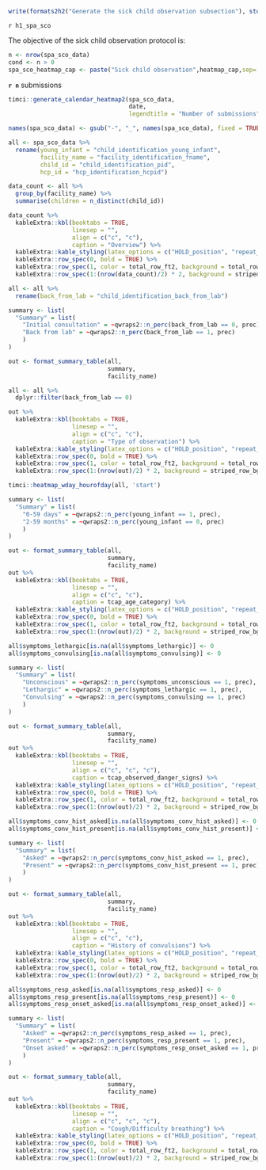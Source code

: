 \clearpage

```r
write(formats2h2("Generate the sick child observation subsection"), stderr())
```

`r h1_spa_sco`

The objective of the sick child observation protocol is:
\begin{itemize}
  \item to understand the impact of intervention(s) on healthcare provider's adherence to practice and quality of care
  \begin{itemize}
    \item critical components of IMCI assessment, diagnosis, management
    \item inform understanding of correctness of severity classification
    \item patient-centeredness of care (respectful care)
  \end{itemize}
  \item to evaluate the implementation of interventions
  \begin{itemize}
    \item functionality, use of and communication about pulse oximetry, including correctness of use
    \item functionality, use of and communication about CDSA, including correctness of use
  \end{itemize}
\end{itemize}

```r
n <- nrow(spa_sco_data)
cond <- n > 0
spa_sco_heatmap_cap <- paste("Sick child observation",heatmap_cap,sep='-')
```

**`r n`** submissions

```r
timci::generate_calendar_heatmap2(spa_sco_data,
                                  date,
                                  legendtitle = "Number of submissions")
```

```r
names(spa_sco_data) <- gsub("-", "_", names(spa_sco_data), fixed = TRUE)
```

```r
all <- spa_sco_data %>% 
  rename(young_infant = "child_identification_young_infant",
         facility_name = "facility_identification_fname",
         child_id = "child_identification_pid",
         hcp_id = "hcp_identification_hcpid")
```

```r
data_count <- all %>%                       
  group_by(facility_name) %>%
  summarise(children = n_distinct(child_id))

data_count %>% 
  kableExtra::kbl(booktabs = TRUE,
                  linesep = "",
                  align = c("c", "c"),
                  caption = "Overview") %>% 
  kableExtra::kable_styling(latex_options = c("HOLD_position", "repeat_header"), font_size = table_fs) %>%
  kableExtra::row_spec(0, bold = TRUE) %>%
  kableExtra::row_spec(1, color = total_row_ft2, background = total_row_bg2, bold = TRUE) %>%
  kableExtra::row_spec(1:(nrow(data_count)/2) * 2, background = striped_row_bg)
```

```r
all <- all %>% 
  rename(back_from_lab = "child_identification_back_from_lab")

summary <- list(
  "Summary" = list(
    "Initial consultation" = ~qwraps2::n_perc(back_from_lab == 0, prec),
    "Back from lab" = ~qwraps2::n_perc(back_from_lab == 1, prec)
    )
)

out <- format_summary_table(all,
                            summary,
                            facility_name)

all <- all %>%
  dplyr::filter(back_from_lab == 0)

out %>% 
  kableExtra::kbl(booktabs = TRUE,
                  linesep = "",
                  align = c("c", "c"),
                  caption = "Type of observation") %>% 
  kableExtra::kable_styling(latex_options = c("HOLD_position", "repeat_header"), font_size = table_fs) %>%
  kableExtra::row_spec(0, bold = TRUE) %>%
  kableExtra::row_spec(1, color = total_row_ft2, background = total_row_bg2, bold = TRUE) %>%
  kableExtra::row_spec(1:(nrow(out)/2) * 2, background = striped_row_bg)
```

```r
timci::heatmap_wday_hourofday(all, 'start')
```

```r
summary <- list(
  "Summary" = list(
    "0-59 days" = ~qwraps2::n_perc(young_infant == 1, prec),
    "2-59 months" = ~qwraps2::n_perc(young_infant == 0, prec)
    )
)

out <- format_summary_table(all,
                            summary,
                            facility_name)
out %>% 
  kableExtra::kbl(booktabs = TRUE,
                  linesep = "",
                  align = c("c", "c"),
                  caption = tcap_age_category) %>% 
  kableExtra::kable_styling(latex_options = c("HOLD_position", "repeat_header"), font_size = table_fs) %>%
  kableExtra::row_spec(0, bold = TRUE) %>%
  kableExtra::row_spec(1, color = total_row_ft2, background = total_row_bg2, bold = TRUE) %>%
  kableExtra::row_spec(1:(nrow(out)/2) * 2, background = striped_row_bg)
```

```r
all$symptoms_lethargic[is.na(all$symptoms_lethargic)] <- 0
all$symptoms_convulsing[is.na(all$symptoms_convulsing)] <- 0

summary <- list(
  "Summary" = list(
    "Unconscious" = ~qwraps2::n_perc(symptoms_unconscious == 1, prec),
    "Lethargic" = ~qwraps2::n_perc(symptoms_lethargic == 1, prec),
    "Convulsing" = ~qwraps2::n_perc(symptoms_convulsing == 1, prec)
    )
)

out <- format_summary_table(all,
                            summary,
                            facility_name)
out %>% 
  kableExtra::kbl(booktabs = TRUE,
                  linesep = "",
                  align = c("c", "c", "c"),
                  caption = tcap_observed_danger_signs) %>% 
  kableExtra::kable_styling(latex_options = c("HOLD_position", "repeat_header"), font_size = table_fs) %>%
  kableExtra::row_spec(0, bold = TRUE) %>%
  kableExtra::row_spec(1, color = total_row_ft2, background = total_row_bg2, bold = TRUE) %>%
  kableExtra::row_spec(1:(nrow(out)/2) * 2, background = striped_row_bg)
```

```r
all$symptoms_conv_hist_asked[is.na(all$symptoms_conv_hist_asked)] <- 0
all$symptoms_conv_hist_present[is.na(all$symptoms_conv_hist_present)] <- 0

summary <- list(
  "Summary" = list(
    "Asked" = ~qwraps2::n_perc(symptoms_conv_hist_asked == 1, prec),
    "Present" = ~qwraps2::n_perc(symptoms_conv_hist_present == 1, prec)
    )
)

out <- format_summary_table(all,
                            summary,
                            facility_name)
out %>% 
  kableExtra::kbl(booktabs = TRUE,
                  linesep = "",
                  align = c("c", "c"),
                  caption = "History of convulsions") %>% 
  kableExtra::kable_styling(latex_options = c("HOLD_position", "repeat_header"), font_size = table_fs) %>%
  kableExtra::row_spec(0, bold = TRUE) %>%
  kableExtra::row_spec(1, color = total_row_ft2, background = total_row_bg2, bold = TRUE) %>%
  kableExtra::row_spec(1:(nrow(out)/2) * 2, background = striped_row_bg)
```

```r
all$symptoms_resp_asked[is.na(all$symptoms_resp_asked)] <- 0
all$symptoms_resp_present[is.na(all$symptoms_resp_present)] <- 0
all$symptoms_resp_onset_asked[is.na(all$symptoms_resp_onset_asked)] <- 0

summary <- list(
  "Summary" = list(
    "Asked" = ~qwraps2::n_perc(symptoms_resp_asked == 1, prec),
    "Present" = ~qwraps2::n_perc(symptoms_resp_present == 1, prec),
    "Onset asked" = ~qwraps2::n_perc(symptoms_resp_onset_asked == 1, prec)
    )
)

out <- format_summary_table(all,
                            summary,
                            facility_name)
out %>% 
  kableExtra::kbl(booktabs = TRUE,
                  linesep = "",
                  align = c("c", "c", "c"),
                  caption = "Cough/Difficulty breathing") %>% 
  kableExtra::kable_styling(latex_options = c("HOLD_position", "repeat_header"), font_size = table_fs) %>%
  kableExtra::row_spec(0, bold = TRUE) %>%
  kableExtra::row_spec(1, color = total_row_ft2, background = total_row_bg2, bold = TRUE) %>%
  kableExtra::row_spec(1:(nrow(out)/2) * 2, background = striped_row_bg)
```
